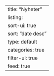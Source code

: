 ---
title: "Nyheter"
listing: 
  sort-ui: true
  sort: "date desc"
  type: default
  categories: true
  filter-ui: true
  feed: true
---